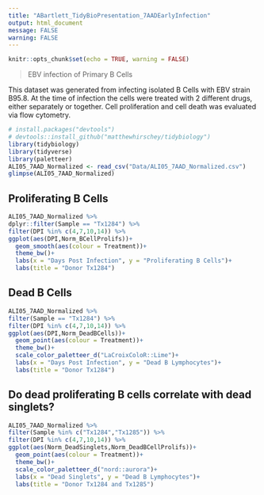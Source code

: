 ```yaml
---
title: "ABartlett_TidyBioPresentation_7AADEarlyInfection"
output: html_document
message: FALSE
warning: FALSE
---
```


```r
knitr::opts_chunk$set(echo = TRUE, warning = FALSE)
```

> EBV infection of Primary B Cells

This dataset was generated from infecting isolated B Cells with EBV strain B95.8. At the time of infection the cells were treated with 2 different drugs, either separately or together. Cell proliferation and cell death was evaluated via flow cytometry. 

```r
# install.packages("devtools")
# devtools::install_github("matthewhirschey/tidybiology")
library(tidybiology)
library(tidyverse)
library(paletteer)
ALI05_7AAD_Normalized <- read_csv("Data/ALI05_7AAD_Normalized.csv")
glimpse(ALI05_7AAD_Normalized)
```

## Proliferating B Cells
```r
ALI05_7AAD_Normalized %>%
dplyr::filter(Sample == "Tx1284") %>%
filter(DPI %in% c(4,7,10,14)) %>%
ggplot(aes(DPI,Norm_BCellProlifs))+
  geom_smooth(aes(colour = Treatment))+
  theme_bw()+
  labs(x = "Days Post Infection", y = "Proliferating B Cells")+
  labs(title = "Donor Tx1284")
```

## Dead B Cells
```r
ALI05_7AAD_Normalized %>%
filter(Sample == "Tx1284") %>%
filter(DPI %in% c(4,7,10,14)) %>%
ggplot(aes(DPI,Norm_DeadBCells))+
  geom_point(aes(colour = Treatment))+
  theme_bw()+
  scale_color_paletteer_d("LaCroixColoR::Lime")+
  labs(x = "Days Post Infection", y = "Dead B Lymphocytes")+
  labs(title = "Donor Tx1284")
```

## Do dead proliferating B cells correlate with dead singlets?
```r
ALI05_7AAD_Normalized %>%
filter(Sample %in% c("Tx1284","Tx1285")) %>%
filter(DPI %in% c(4,7,10,14)) %>%
ggplot(aes(Norm_DeadSinglets,Norm_DeadBCellProlifs))+
  geom_point(aes(colour = Treatment))+
  theme_bw()+
  scale_color_paletteer_d("nord::aurora")+
  labs(x = "Dead Singlets", y = "Dead B Lymphocytes")+
  labs(title = "Donor Tx1284 and Tx1285")
```







